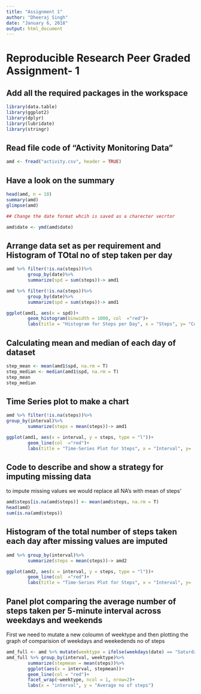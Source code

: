 ---
title: "Assignment 1"
author: "Dheeraj Singh"
date: "January 6, 2018"
output: html_document
---
# Reproducible Research Peer Graded Assignment- 1

## Add all the required packages in the workspace

```{r, message=FALSE}
library(data.table)
library(ggplot2)
library(dplyr)
library(lubridate)
library(stringr)

```

## Read file code of "Activity Monitoring Data"
```{r}
amd <- fread("activity.csv", header = TRUE)
```

## Have a look on the summary
```{r}
head(amd, n = 10)
summary(amd)
glimpse(amd)
```

```{r}
## Change the date format whcih is saved as a charecter vecrtor

amd$date <- ymd(amd$date)
```


## Arrange data set as per requirement and **Histogram of TOtal no of step taken per day**
```{r}
amd %>% filter(!is.na(steps))%>%
        group_by(date)%>%
        summarize(spd = sum(steps))-> amd1

amd %>% filter(!is.na(steps))%>%
        group_by(date)%>%
        summarize(spd = sum(steps))-> amd1

ggplot(amd1, aes(x = spd))+
        geom_histogram(binwidth = 1000, col  ="red")+
        labs(title = "Histogram for Steps per Day", x = "Steps", y= "Count of steps")
```


## Calculating mean and median of each day of dataset
```{r}
step_mean <- mean(amd1$spd, na.rm = T)
step_median <- median(amd1$spd, na.rm = T)
step_mean
step_median
```


## Time Series plot to make a chart

```{r}

amd %>% filter(!is.na(steps))%>%
group_by(interval)%>%
        summarize(steps = mean(steps))-> amd1

ggplot(amd1, aes(x = interval, y = steps, type = "l"))+
        geom_line(col  ="red")+
        labs(title = "Time-Series Plot for Steps", x = "Interval", y=  "Steps")
```
             
## Code to describe and show a strategy for imputing missing data

to impute missing values we would replace all NA's with mean of steps'

```{r}
amd$steps[is.na(amd$steps)] <- mean(amd$steps, na.rm = T)
head(amd)
sum(is.na(amd$steps))
```


## Histogram of the total number of steps taken each day after missing values are imputed
```{r}
amd %>% group_by(interval)%>%
        summarize(steps = mean(steps))-> amd2

ggplot(amd2, aes(x = interval, y = steps, type = "l"))+
        geom_line(col  ="red")+
        labs(title = "Time-Series Plot for Steps", x = "Interval", y=  "Steps")
```


## Panel plot comparing the average number of steps taken per 5-minute interval across weekdays and weekends

First we need to mutate a new coloumn of weektype and then plotting the graph of comparision of weekdays and weekedends no of steps

```{r}
amd_full <- amd %>% mutate(weektype = ifelse(weekdays(date) == "Saturday" | weekdays(date) == "Sunday", "Weekend", "Weekdays"))
amd_full %>% group_by(interval, weektype)%>%
        summarize(stepmean = mean(steps))%>%
        ggplot(aes(x = interval, stepmean))+
        geom_line(col = "red")+
        facet_wrap(~weektype, ncol = 1, nrow=2)+
        labs(x = "interval", y = "Average no of steps")
```
